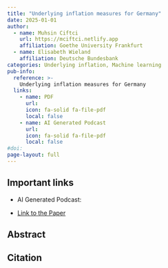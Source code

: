 ```yaml
---
title: "Underlying inflation measures for Germany"
date: 2025-01-01
author:
  - name: Muhsin Ciftci
    url: https://mciftci.netlify.app
    affiliation: Goethe University Frankfurt
  - name: Elisabeth Wieland
    affiliation: Deutsche Bundesbank
categories: Underlying inflation, Machine learning
pub-info:
  reference: >-
    Underlying inflation measures for Germany 
  links:
    - name: PDF
      url: 
      icon: fa-solid fa-file-pdf
      local: false
    - name: AI Generated Podcast
      url: 
      icon: fa-solid fa-file-pdf
      local: false
#doi:
page-layout: full
---
```


## Important links

- [AI Generated Podcast:]{.ftcol1}

- [Link to the Paper]()

## Abstract

## Citation
```bibtex

```
























